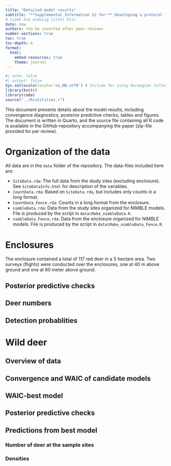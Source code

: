 ```yaml
---
title: "Detailed model results"
subtitle: "**Supplemental Information S2 for:** Developing a protocol for estimation of red deer (*Cervus elaphus*) population density using drones in a steep and rugged terrain"
# Sjekk hva endelig tittel blir
date: now
authors: <to be inserted after peer-review>
number-sections: true
toc: true
toc-depth: 4
format:
  html:
    embed-resources: true
    theme: journal
---
```


```r
#| echo: false
#| output: false
Sys.setlocale(locale='no_NB.utf8') # Include for using Norwegian letters in plots
library(knitr)
library(coda)
source("../R/utilities.r")
```

This document presents details about the model results, including convergence diagnostics, posterior predictive checks, tables and figures. The document is written in Quarto, and the source file containing all R code is available in the GitHub-repository accompanying the paper (zip-file provided for per review).

# Organization of the data

All data are in the `data` folder of the repository. The data-files included here are:

-   `SiteData.rda`: The full data from the study sites (excluding enclosure). See `SiteDataInfo.html` for description of the variables.
-   `CountData.rda`: Based on `SiteData.rda`, but includes only counts in a long format.
-   `CountData_Fence.rda`: Counts in a long format from the enclosure.
-   `nimbleData.rda`: Data from the study sites organized for NIMBLE models. File is produced by the script in `data\Make_nimbleData.R`.
-   `nimbleData_Fence.rda`: Data from the enclosure organized for NIMBLE models. File is produced by the script in `data\Make_nimbleData_Fence.R`.

# Enclosures

The enclosure contained a total of 117 red deer in a 5 hectare area. Two surveys (flights) were conducted over the enclosures, one at 40 m above ground and one at 60 meter above ground.

## Posterior predictive checks

## Deer numbers

<Bruk her full opprinnelig model>

## Detection probablities

<Bruk som før>

# Wild deer

## Overview of data

## Convergence and WAIC of candidate models

## WAIC-best model

## Posterior predictive checks

## Predictions from best model

### Number of deer at the sample sites

### Densities
